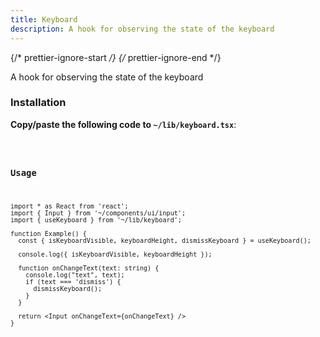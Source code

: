 ```yaml
---
title: Keyboard
description: A hook for observing the state of the keyboard
---
```


{/* prettier-ignore-start */}
{/* prettier-ignore-end */}


A hook for observing the state of the keyboard

### Installation

**Copy/paste the following code to `~/lib/keyboard.tsx`**:


<Code code={importedCode} lang="tsx" title="~/lib/keyboard.tsx" />

### Usage

```tsx
import * as React from 'react';
import { Input } from '~/components/ui/input';
import { useKeyboard } from '~/lib/keyboard';

function Example() {
  const { isKeyboardVisible, keyboardHeight, dismissKeyboard } = useKeyboard();

  console.log({ isKeyboardVisible, keyboardHeight });

  function onChangeText(text: string) {
    console.log("text", text);
    if (text === 'dismiss') {
      dismissKeyboard();
    }
  }

  return <Input onChangeText={onChangeText} />
}
```
